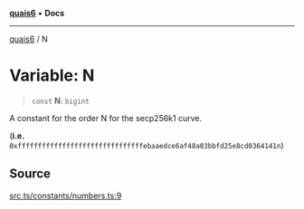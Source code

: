 [**quais6**](../README.md) • **Docs**

***

[quais6](../globals.md) / N

# Variable: N

> `const` **N**: `bigint`

A constant for the order N for the secp256k1 curve.

 (**i.e.** `0xfffffffffffffffffffffffffffffffebaaedce6af48a03bbfd25e8cd0364141n`)

## Source

[src.ts/constants/numbers.ts:9](https://github.com/dominant-strategies/quais-6.js/blob/aca1855329c3946c627ab7f16ac5304cea7d20c5/src.ts/constants/numbers.ts#L9)
